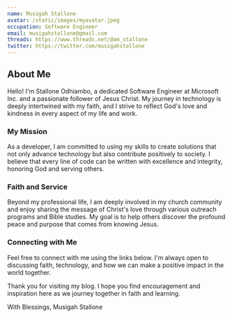 ```yaml
---
name: Musigah Stallone
avatar: /static/images/myavatar.jpeg
occupation: Software Engineer
email: musigahstallone@gmail.com
threads: https://www.threads.net/@am_stallone
twitter: https://twitter.com/musigahstallone
---
```


## About Me

Hello! I'm Stallone Odhiambo, a dedicated Software Engineer at Microsoft Inc. and a passionate follower of Jesus Christ. My journey in technology is deeply intertwined with my faith, and I strive to reflect God's love and kindness in every aspect of my life and work.

### My Mission

As a developer, I am committed to using my skills to create solutions that not only advance technology but also contribute positively to society. I believe that every line of code can be written with excellence and integrity, honoring God and serving others.

### Faith and Service

Beyond my professional life, I am deeply involved in my church community and enjoy sharing the message of Christ's love through various outreach programs and Bible studies. My goal is to help others discover the profound peace and purpose that comes from knowing Jesus.

### Connecting with Me

Feel free to connect with me using the links below. I'm always open to discussing faith, technology, and how we can make a positive impact in the world together.

Thank you for visiting my blog. I hope you find encouragement and inspiration here as we journey together in faith and learning.

With Blessings,
Musigah Stallone
